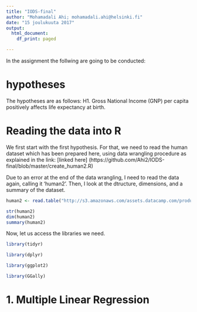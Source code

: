 ```yaml
---
title: "IODS-final"
author: "Mohamadali Ahi; mohamadali.ahi@helsinki.fi"
date: "15 joulukuuta 2017"
output:
  html_document:
    df_print: paged

---
```


In the assignment the follwing are going to be conducted: 

# hypotheses
The hypotheses are as follows:
H1. Gross National Income (GNP) per capita positively affects life expectancy at birth.

# Reading the data into R

We first start with the first hypothesis. For that, we need to read the human dataset which has been prepared here, using data wrangling procedure as explained in the link: [linked here] (https://github.com/Ahi2/IODS-final/blob/master/create_human2.R)

Due to an error at the end of the data wrangling, I need to read the data again, calling it 'human2'. Then, I look at the dtructure, dimensions, and a summary of the dataset.

```r
human2 <- read.table("http://s3.amazonaws.com/assets.datacamp.com/production/course_2218/datasets/human2.txt", sep  =",", header = T)

str(human2)
dim(human2)
summary(human2)
```

Now, let us access the libraries we need.

```r
library(tidyr)

library(dplyr)

library(ggplot2)

library(GGally)
```


# 1. Multiple Linear Regression 



